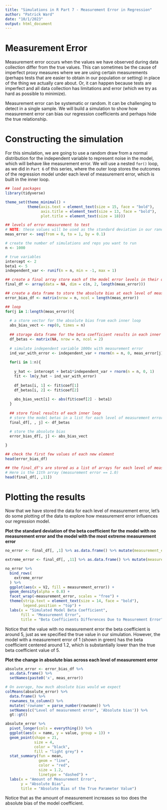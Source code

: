 ```yaml
---
title: "Simulations in R Part 7 - Measurement Error in Regression"
author: "Patrick Ward"
date: "10/1/2023"
output: html_document
---
```


# Measurement Error


Measurement error occurs when the values we have observed during data collection differ from the true values. This can sometimes be the cause of imperfect proxy measures where we are using certain measurements (perhaps tests that are easier to obtain in our population or setting) in place of the thing we actually care about. Or, it can happen because tests are imperfect and all data collection has limitations and error (which we try as hard as possible to minimize). 

Measurement error can be systematic or random. It can be challenging to detect in a single sample. We will build a simulation to show how measurement error can bias our regression coefficients and perhaps hide the true relationship.

# Constructing the simulation

For this simulation, we are going to use a random draw from a normal distribution for the independent variable to represent noise in the model, which will behave like measurement error. We will use a nested `for()` loop, as we did in `Part 6` of this series, where the outer loop stores the outcomes of the regression model under each level of measurement error, which is built in the inner loop.

```r
## load packages
library(tidyverse)

theme_set(theme_minimal() +
          theme(axis.text = element_text(size = 15, face = "bold"),
                axis.title = element_text(size = 13, face = "bold"),
                plot.title = element_text(size = 18)))

## levels of error measurement to test
# NOTE: these values will be used as the standard deviation in our random draws
meas_error <- seq(from = 0, to = 1, by = 0.1)

# create the number of simulations and reps you want to run
n <- 1000

# true variables
intercept <- 2
beta1 <- 5
independent_var <- runif(n = n, min = -1, max = 1)

## create a final array store each of the model error levels in their own list
final_df <- array(data = NA, dim = c(n, 2, length(meas_error)))

## create a data frame to store the absolute bias at each level of measurement error
error_bias_df <- matrix(nrow = n, ncol = length(meas_error))

## loop
for(j in 1:length(meas_error)){
  
  # a store vector for the absolute bias from each inner loop
  abs_bias_vect <- rep(0, times = n)
  
  ## storage data frame for the beta coefficient results in each inner loop simulated regression
  df_betas <- matrix(NA, nrow = n, ncol = 2)
  
  # simulate independent variable 1000x with measurement error
  ind_var_with_error <- independent_var + rnorm(n = n, 0, meas_error[j])
  
  for(i in 1:n){
    
    y_hat <- intercept + beta1*independent_var + rnorm(n = n, 0, 1)
    fit <- lm(y_hat ~ ind_var_with_error)
    
    df_betas[i, 1] <- fit$coef[1]
    df_betas[i, 2] <- fit$coef[2]
    
    abs_bias_vect[i] <- abs(fit$coef[2] - beta1)
  }
  
  ## store final results of each inner loop
  # store the model betas in a list for each level of measurement error
  final_df[, , j] <- df_betas
  
  # store the absolute bias
  error_bias_df[, j] <- abs_bias_vect

}

## check the first few values of each new element
head(error_bias_df)

## the final_df's are stored as a list of arrays for each level of measurement error
# Here is the 11th array (measurement error == 1.0)
head(final_df[, ,11])
```


# Plotting the results

Now that we have stored the data for each level of measurement error, let's do some plotting of the data to explore how measurement error influences our regression model.

**Plot the standard deviation of the beta coefficient for the model with no measurement error and the model with the most extreme measurement error**

```r
no_error <- final_df[, ,1] %>% as.data.frame() %>% mutate(measurement_error = "No Measurement Error")

extreme_error <- final_df[, ,11] %>% as.data.frame() %>% mutate(measurement_error = "Extreme Measurement Error")

no_error %>%
  bind_rows(
    extreme_error
  ) %>%
  ggplot(aes(x = V2, fill = measurement_error)) +
  geom_density(alpha = 0.8) +
  facet_wrap(~measurement_error, scales = "free") +
  theme(strip.text = element_text(size = 14, face = "bold"),
        legend.position = "top") +
  labs(x = "Simulated Model Beta Coefficient",
       fill = "Measurement Error",
       title = "Beta Coefficients Differences Due to Measurement Error")

```


Notice that the value with no measurement error the beta coefficient is around 5, just as we specified the true value in our simulation. However, the model with a measurement error of 1 (shown in green) has the beta coefficient centered around 1.2, which is substantially lower than the true beta coefficient value of 5.


**Plot the change in absolute bias across each level of measurement error**


```r
absolute_error <- error_bias_df %>%
  as.data.frame() %>%
  setNames(paste0('x', meas_error))

# On average, how much absolute bias would we expect
colMeans(absolute_error) %>%
  data.frame() %>%
  rownames_to_column() %>%
  mutate('rowname' = parse_number(rowname)) %>%
  setNames(c("Level of measurement error", 'Absolute bias')) %>%
  gt::gt()

absolute_error %>%
  pivot_longer(cols = everything()) %>%
  ggplot(aes(x = name, y = value, group = 1)) +
  geom_point(shape = 21,
             size = 4,
             color = "black",
             fill = "light grey") +
  stat_summary(fun = mean,
               geom = "line",
               color = "red",
               size = 1.2,
               linetype = "dashed") +
  labs(x = "Amount of Measurement Error",
       y = "Absolute Bias",
       title = "Absolute Bias of the True Parameter Value")
```


Notice that as the amount of measurement increases so too does the absolute bias of the model coefficient.

